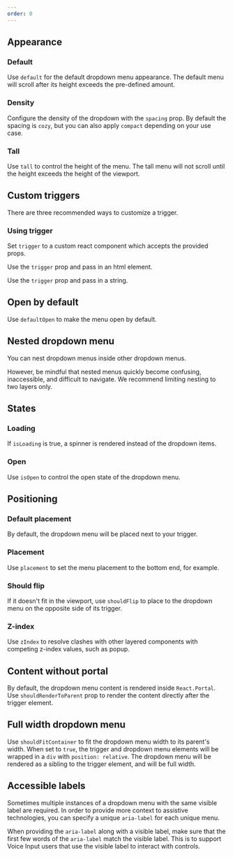 ```yaml
---
order: 0
---
```



## Appearance

### Default

Use `default` for the default dropdown menu appearance. The default menu will scroll after its
height exceeds the pre-defined amount.

<Example Component={DropdownMenuDefault} packageName="@atlaskit/dropdown-menu" />

### Density

Configure the density of the dropdown with the `spacing` prop. By default the spacing is `cozy`, but
you can also apply `compact` depending on your use case.

<Example Component={DropdownMenuDensity} packageName="@atlaskit/dropdown-menu" />

### Tall

Use `tall` to control the height of the menu. The tall menu will not scroll until the height exceeds
the height of the viewport.

<Example Component={DropdownMenuTall} packageName="@atlaskit/dropdown-menu" />

## Custom triggers

There are three recommended ways to customize a trigger.

### Using trigger

Set `trigger` to a custom react component which accepts the provided props.

<Example Component={DropdownMenuCustomTriggerButton} packageName="@atlaskit/dropdown-menu" />

Use the `trigger` prop and pass in an html element.

<Example Component={DropdownMenuCustomTrigger} packageName="@atlaskit/dropdown-menu" />

Use the `trigger` prop and pass in a string.

<Example Component={DropdownMenuDefault} packageName="@atlaskit/dropdown-menu" />

## Open by default

Use `defaultOpen` to make the menu open by default.

<Example Component={DropdownMenuDefaultOpen} packageName="@atlaskit/dropdown-menu" />

## Nested dropdown menu

You can nest dropdown menus inside other dropdown menus.

However, be mindful that nested menus quickly become confusing, inaccessible, and difficult to
navigate. We recommend limiting nesting to two layers only.

<Example Component={DropdownMenuNested} packageName="@atlaskit/dropdown-menu" />

## States

### Loading

If `isLoading` is true, a spinner is rendered instead of the dropdown items.

<Example Component={DropdownMenuLoading} packageName="@atlaskit/dropdown-menu" />

### Open

Use `isOpen` to control the open state of the dropdown menu.

<Example Component={DropdownMenuOpen} packageName="@atlaskit/dropdown-menu" />

## Positioning

### Default placement

By default, the dropdown menu will be placed next to your trigger.

<Example Component={DropdownMenuPlacementDefault} packageName="@atlaskit/dropdown-menu" />

### Placement

Use `placement` to set the menu placement to the bottom end, for example.

<Example Component={DropdownMenuPlacement} packageName="@atlaskit/dropdown-menu" />

### Should flip

If it doesn't fit in the viewport, use `shouldFlip` to place to the dropdown menu on the opposite
side of its trigger.

<Example Component={DropdownMenuShouldFlip} packageName="@atlaskit/dropdown-menu" />

### Z-index

Use `zIndex` to resolve clashes with other layered components with competing z-index values, such as
popup.

<Example Component={DropdownMenuZIndex} packageName="@atlaskit/dropdown-menu" />

## Content without portal

By default, the dropdown menu content is rendered inside `React.Portal`. Use `shouldRenderToParent`
prop to render the content directly after the trigger element.

<Example Component={DropdownMenuWithoutPortal} packageName="@atlaskit/dropdown-menu" />

## Full width dropdown menu

Use `shouldFitContainer` to fit the dropdown menu width to its parent's width. When set to `true`,
the trigger and dropdown menu elements will be wrapped in a `div` with `position: relative`. The
dropdown menu will be rendered as a sibling to the trigger element, and will be full width.

<Example Component={DropdownMenuFullWidth} packageName="@atlaskit/dropdown-menu" />

## Accessible labels

Sometimes multiple instances of a dropdown menu with the same visible label are required. In order
to provide more context to assistive technologies, you can specify a unique `aria-label` for each
unique menu.

When providing the `aria-label` along with a visible label, make sure that the first few words of
the `aria-label` match the visible label. This is to support Voice Input users that use the visible
label to interact with controls.

<Example Component={DropdownMenuLabel} packageName="@atlaskit/dropdown-menu" />
